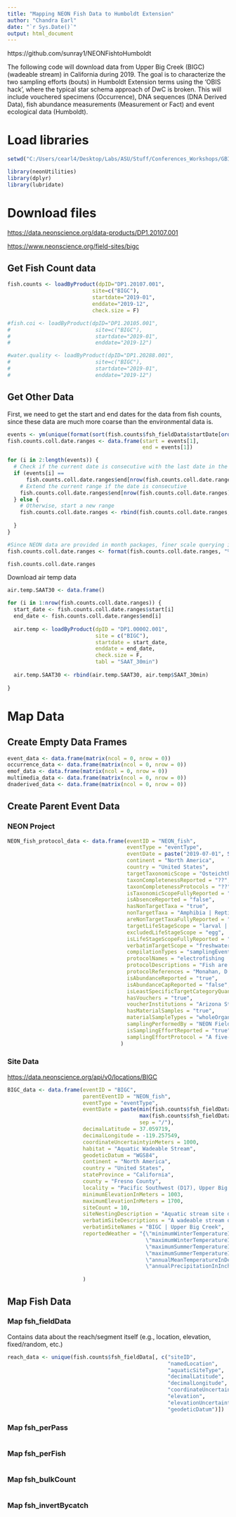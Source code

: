 ---
title: "Mapping NEON Fish Data to Humboldt Extension"
author: "Chandra Earl"
date: "`r Sys.Date()`"
output: html_document
---

https://github.com/sunray1/NEONFishtoHumboldt

The following code will download data from Upper Big Creek (BIGC) (wadeable stream) in California during 2019. The goal is to characterize the two sampling efforts (bouts) in Humboldt Extension terms using the 'OBIS hack', where the typical star schema approach of DwC is broken. This will include vouchered specimens (Occurrence), DNA sequences (DNA Derived Data), fish abundance measurements (Measurement or Fact) and event ecological data (Humboldt).

# Load libraries

```{r message=FALSE, warning=FALSE}
setwd("C:/Users/cearl4/Desktop/Labs/ASU/Stuff/Conferences_Workshops/GBIF_Humbolt2024_workshop/NEONFishtoHumboldt")

library(neonUtilities)
library(dplyr)
library(lubridate)
```

# Download files

<https://data.neonscience.org/data-products/DP1.20107.001>

<https://www.neonscience.org/field-sites/bigc>

## Get Fish Count data

```{r}
fish.counts <- loadByProduct(dpID="DP1.20107.001", 
                           site=c("BIGC"),
                           startdate="2019-01", 
                           enddate="2019-12",
                           check.size = F)

#fish.coi <- loadByProduct(dpID="DP1.20105.001", 
#                           site=c("BIGC"),
#                           startdate="2019-01", 
#                           enddate="2019-12")

#water.quality <- loadByProduct(dpID="DP1.20288.001", 
#                           site=c("BIGC"),
#                           startdate="2019-01", 
#                           enddate="2019-12")
```

## Get Other Data

First, we need to get the start and end dates for the data from fish counts, since these data are much more coarse than the environmental data is.

```{r}
events <- ym(unique(format(sort(fish.counts$fsh_fieldData$startDate[order(fish.counts$fsh_fieldData$startDate)]), "%Y-%m")))
fish.counts.coll.date.ranges <- data.frame(start = events[1], 
                                           end = events[1])

for (i in 2:length(events)) {
  # Check if the current date is consecutive with the last date in the range
  if (events[i] == 
      fish.counts.coll.date.ranges$end[nrow(fish.counts.coll.date.ranges)] %m+% months(1)) {
    # Extend the current range if the date is consecutive
    fish.counts.coll.date.ranges$end[nrow(fish.counts.coll.date.ranges)] <- events[i]
  } else {
    # Otherwise, start a new range
    fish.counts.coll.date.ranges <- rbind(fish.counts.coll.date.ranges, data.frame(start = events[i], 
                                                                                   end = events[i]))
  }
}

#Since NEON data are provided in month packages, finer scale querying is not available.
fish.counts.coll.date.ranges <- format(fish.counts.coll.date.ranges, "%Y-%m")

fish.counts.coll.date.ranges
```

Download air temp data

```{r warning=FALSE}
air.temp.SAAT30 <- data.frame()

for (i in 1:nrow(fish.counts.coll.date.ranges)) {
  start_date <- fish.counts.coll.date.ranges$start[i]
  end_date <- fish.counts.coll.date.ranges$end[i]
  
  air.temp <- loadByProduct(dpID = "DP1.00002.001", 
                            site = c("BIGC"), 
                            startdate = start_date, 
                            enddate = end_date,
                            check.size = F,
                            tabl = "SAAT_30min")
  
  air.temp.SAAT30 <- rbind(air.temp.SAAT30, air.temp$SAAT_30min)
  
}
```

# Map Data

## Create Empty Data Frames

```{r}
event_data <- data.frame(matrix(ncol = 0, nrow = 0))
occurrence_data <- data.frame(matrix(ncol = 0, nrow = 0))
emof_data <- data.frame(matrix(ncol = 0, nrow = 0))
multimedia_data <- data.frame(matrix(ncol = 0, nrow = 0))
dnaderived_data <- data.frame(matrix(ncol = 0, nrow = 0))
```

## Create Parent Event Data

### NEON Project

```{r}
NEON_fish_protocol_data <- data.frame(eventID = "NEON_fish",
                                      eventType = "eventType",
                                      eventDate = paste("2019-07-01", Sys.Date(), sep = "/"),
                                      continent = "North America",
                                      country = "United States",
                                      targetTaxonomicScope = "Osteichthyes",
                                      taxonCompletenessReported = "??",
                                      taxonCompletenessProtocols = "??",
                                      isTaxonomicScopeFullyReported = "true",
                                      isAbsenceReported = "false",
                                      hasNonTargetTaxa = "true",
                                      nonTargetTaxa = "Amphibia | Reptilia",
                                      areNonTargetTaxaFullyReported = "false",
                                      targetLifeStageScope = "larval | young of the year | juvenile | adult | gravid",
                                      excludedLifeStageScope = "egg",
                                      isLifeStageScopeFullyReported = "true",
                                      verbatimTargetScope = "freshwater fishes",
                                      compilationTypes = "samplingEvents",
                                      protocolNames = "electrofishing | gill netting | mini-fyke netting",
                                      protocolDescriptions = "Fish are sampled in two sampling bouts per year at lakes and wadeable stream sites, during spring and fall. Ten sampling reaches or segments are established at each site; with 3 fixed reaches sampled during every bout and a random subset of 3 additional reaches or segments selected for sampling each year. Fish are sampled using primarily electrofishing at both lakes and streams. Gill-nets and mini-fyke nets are additionally deployed in lake sites, once per segment per sampling bout.",
                                      protocolReferences = "Monahan, D. 2021. AOS Protocol and Procedure: FSL – Fish Sampling in Lakes. NEON.DOC.001296. NEON (National Ecological Observatory Network). | Monahan, D. 2021. AOS Protocol and Procedure: FSS - Fish Sampling in Wadeable Streams. NEON.DOC.001295. NEON (National Ecological Observatory Network).",
                                      isAbundanceReported = "true",
                                      isAbundanceCapReported = "false",
                                      isLeastSpecificTargetCategoryQuantityInclusive = "true",
                                      hasVouchers = "true",
                                      voucherInstitutions = "Arizona State University Biocollections",
                                      hasMaterialSamples = "true",
                                      materialSampleTypes = "wholeOrganism | tissue",
                                      samplingPerformedBy = "NEON Field Staff",
                                      isSamplingEffortReported = "true",
                                      samplingEffortProtocol = "A five-day fish sampling period = 1 bout. Sampling bouts should not be longer than 5 days long assuming no weather or other unexpected schedule delays. Typically one bout can be managed by 2 staff. Person hours can be calculated from start times, end times and number of staff in a sampling pass."
                                    )
```

### Site Data

<https://data.neonscience.org/api/v0/locations/BIGC>

```{r}
BIGC_data <- data.frame(eventID = "BIGC",
                        parentEventID = "NEON_fish",
                        eventType = "eventType",
                        eventDate = paste(min(fish.counts$fsh_fieldData$startDate, na.rm = TRUE), 
                                          max(fish.counts$fsh_fieldData$endDate, na.rm = TRUE),
                                          sep = "/"),
                        decimalLatitude = 37.059719,
                        decimalLongitude = -119.257549,
                        coordinateUncertaintyinMeters = 1000,
                        habitat = "Aquatic Wadeable Stream",
                        geodeticDatum = "WGS84",
                        continent = "North America",
                        country = "United States",
                        stateProvince = "California",
                        county = "Fresno County",
                        locality = "Pacific Southwest (D17), Upper Big Creek NEON (BIGC)",
                        minimumElevationInMeters = 1003,
                        maximumElevationInMeters = 1700,
                        siteCount = 10,
                        siteNestingDescription = "Aquatic stream site divided into 10 reaches",
                        verbatimSiteDescriptions = "A wadeable stream on the western slope of the Sierra Nevada Mountains | mixed mature cottonwood trees, short grasses, and shrubs",
                        verbatimSiteNames = "BIGC | Upper Big Creek",
                        reportedWeather = "{\"minimumWinterTemperatureInDegreesFahrenheit\": 32,
                                            \"maximumWinterTemperatureInDegreesFahrenheit\": 48,
                                            \"maximumSummerTemperatureInDegreesFahrenheit\": 57,
                                            \"maximumSummerTemperatureInDegreesFahrenheit\": 68,
                                            \"annualMeanTemperatureInDegreesFahrenheit\": 56,
                                            \"annualPrecipitationInInches\": 34.5}"
                        
                        )
```

## Map Fish Data

### Map fsh_fieldData

Contains data about the reach/segment itself (e.g., location, elevation, fixed/random, etc.)

```{r}
reach_data <- unique(fish.counts$fsh_fieldData[, c("siteID", 
                                                   "namedLocation", 
                                                   "aquaticSiteType", 
                                                   "decimalLatitude",
                                                   "decimalLongitude",
                                                   "coordinateUncertainty",
                                                   "elevation",
                                                   "elevationUncertainty",
                                                   "geodeticDatum")])

```

### Map fsh_perPass

```{r}

```

### Map fsh_perFish

```{r}

```

### Map fsh_bulkCount

```{r}

```

### Map fsh_invertBycatch

```{r}

```
